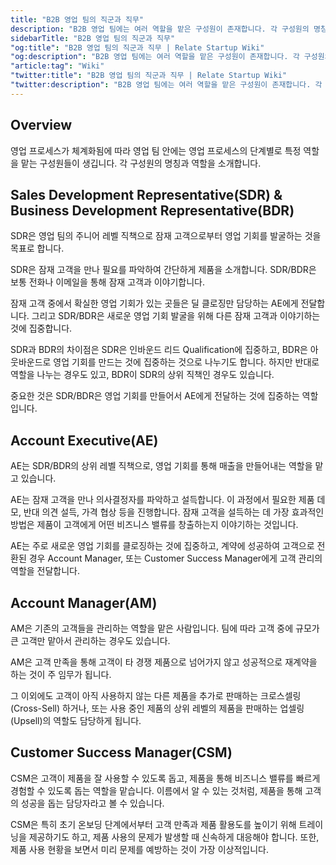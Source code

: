 ```yaml
---
title: "B2B 영업 팀의 직군과 직무"
description: "B2B 영업 팀에는 여러 역할을 맡은 구성원이 존재합니다. 각 구성원의 명칭과 역할을 소개합니다."
sidebarTitle: "B2B 영업 팀의 직군과 직무"
"og:title": "B2B 영업 팀의 직군과 직무 | Relate Startup Wiki"
"og:description": "B2B 영업 팀에는 여러 역할을 맡은 구성원이 존재합니다. 각 구성원의 명칭과 역할을 소개합니다."
"article:tag": "Wiki"
"twitter:title": "B2B 영업 팀의 직군과 직무 | Relate Startup Wiki"
"twitter:description": "B2B 영업 팀에는 여러 역할을 맡은 구성원이 존재합니다. 각 구성원의 명칭과 역할을 소개합니다."
---
```


## Overview

영업 프로세스가 체계화됨에 따라 영업 팀 안에는 영업 프로세스의 단계별로 특정 역할을 맡는 구성원들이 생깁니다. 각 구성원의 명칭과 역할을 소개합니다. 

## Sales Development Representative(SDR) & Business Development Representative(BDR)

SDR은 영업 팀의 주니어 레벨 직책으로 잠재 고객으로부터 영업 기회를 발굴하는 것을 목표로 합니다. 

SDR은 잠재 고객을 만나 필요를 파악하여 간단하게 제품을 소개합니다. SDR/BDR은 보통 전화나 이메일을 통해 잠재 고객과 이야기합니다. 

잠재 고객 중에서 확실한 영업 기회가 있는 곳들은 딜 클로징만 담당하는 AE에게 전달합니다. 그리고 SDR/BDR은 새로운 영업 기회 발굴을 위해 다른 잠재 고객과 이야기하는 것에 집중합니다. 

SDR과 BDR의 차이점은 SDR은 인바운드 리드 Qualification에 집중하고, BDR은 아웃바운드로 영업 기회를 만드는 것에 집중하는 것으로 나누기도 합니다. 하지만 반대로 역할을 나누는 경우도 있고, BDR이 SDR의 상위 직책인 경우도 있습니다. 

중요한 것은 SDR/BDR은 영업 기회를 만들어서 AE에게 전달하는 것에 집중하는 역할입니다.  

## Account Executive(AE)

AE는 SDR/BDR의 상위 레벨 직책으로, 영업 기회를 통해 매출을 만들어내는 역할을 맡고 있습니다. 

AE는  잠재 고객을 만나 의사결정자를 파악하고 설득합니다. 이 과정에서 필요한 제품 데모, 반대 의견 설득, 가격 협상 등을 진행합니다. 잠재 고객을 설득하는 데 가장 효과적인 방법은 제품이 고객에게 어떤 비즈니스 밸류를 창출하는지 이야기하는 것입니다. 

AE는 주로 새로운 영업 기회를 클로징하는 것에 집중하고, 계약에 성공하여 고객으로 전환된 경우 Account Manager, 또는 Customer Success Manager에게 고객 관리의 역할을 전달합니다. 

## Account Manager(AM)

AM은 기존의 고객들을 관리하는 역할을 맡은 사람입니다. 팀에 따라 고객 중에 규모가 큰 고객만 맡아서 관리하는 경우도 있습니다. 

AM은 고객 만족을 통해 고객이 타 경쟁 제품으로 넘어가지 않고 성공적으로 재계약을 하는 것이 주 임무가 됩니다. 

그 이외에도 고객이 아직 사용하지 않는 다른 제품을 추가로 판매하는 크로스셀링(Cross-Sell) 하거나, 또는 사용 중인 제품의 상위 레벨의 제품을 판매하는 업셀링(Upsell)의 역할도 담당하게 됩니다. 

## Customer Success Manager(CSM)

CSM은 고객이 제품을 잘 사용할 수 있도록 돕고, 제품을 통해 비즈니스 밸류를 빠르게 경험할 수 있도록 돕는 역할을 맡습니다. 이름에서 알 수 있는 것처럼, 제품을 통해 고객의 성공을 돕는 담당자라고 볼 수 있습니다. 

CSM은 특히 초기 온보딩 단계에서부터 고객 만족과 제품 활용도를 높이기 위해 트레이닝을 제공하기도 하고, 제품 사용의 문제가 발생할 때 신속하게 대응해야 합니다. 또한, 제품 사용 현황을 보면서 미리 문제를 예방하는 것이 가장 이상적입니다. 